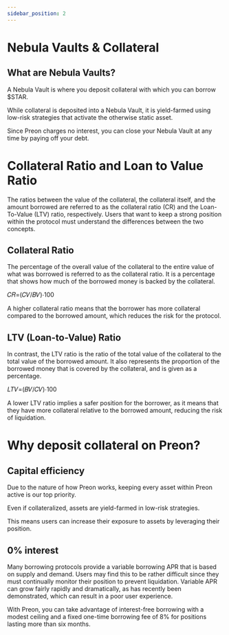 ```yaml
---
sidebar_position: 2
---
```


# Nebula Vaults & Collateral


<ReactPlayer url='https://www.youtube.com/watch?v=772vAmdB0gE' controls />

## What are Nebula Vaults?

A Nebula Vault is where you deposit collateral with which you can borrow $STAR.

While collateral is deposited into a Nebula Vault, it is yield-farmed using low-risk strategies that activate the otherwise static asset.

Since Preon charges no interest, you can close your Nebula Vault at any time by paying off your debt.

# Collateral Ratio and Loan to Value Ratio

The ratios between the value of the collateral, the collateral itself, and the amount borrowed are referred to as the collateral ratio (CR) and the Loan-To-Value (LTV) ratio, respectively. Users that want to keep a strong position within the protocol must understand the differences between the two concepts.

## Collateral Ratio

The percentage of the overall value of the collateral to the entire value of what was borrowed is referred to as the collateral ratio. It is a percentage that shows how much of the borrowed money is backed by the collateral.

 𝐶𝑅=(𝐶𝑉/𝐵𝑉)⋅100 

A higher collateral ratio means that the borrower has more collateral compared to the borrowed amount, which reduces the risk for the protocol.

## LTV (Loan-to-Value) Ratio

In contrast, the LTV ratio is the ratio of the total value of the collateral to the total value of the borrowed amount. It also represents the proportion of the borrowed money that is covered by the collateral, and is given as a percentage.

 𝐿𝑇𝑉=(𝐵𝑉/𝐶𝑉)⋅100 

A lower LTV ratio implies a safer position for the borrower, as it means that they have more collateral relative to the borrowed amount, reducing the risk of liquidation.

# Why deposit collateral on Preon?

## Capital efficiency

Due to the nature of how Preon works, keeping every asset within Preon active is our top priority.

Even if collateralized, assets are yield-farmed in low-risk strategies.

This means users can increase their exposure to assets by leveraging their position.

## 0% interest

Many borrowing protocols provide a variable borrowing APR that is based on supply and demand. Users may find this to be rather difficult since they must continually monitor their position to prevent liquidation. Variable APR can grow fairly rapidly and dramatically, as has recently been demonstrated, which can result in a poor user experience.

With Preon, you can take advantage of interest-free borrowing with a modest ceiling and a fixed one-time borrowing fee of 8% for positions lasting more than six months.
